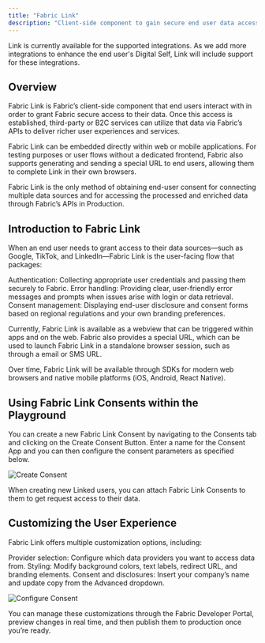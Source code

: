 ```yaml
---
title: "Fabric Link"
description: "Client-side component to gain secure end user data access"
---
```


<Warning>
  Link is currently available for the supported integrations. As we add more integrations to enhance the end user's Digital Self, Link will include support for these integrations. 
</Warning>

## Overview
Fabric Link is Fabric’s client-side component that end users interact with in order to grant Fabric secure access to their data. Once this access is established, third-party or B2C services can utilize that data via Fabric’s APIs to deliver richer user experiences and services.

Fabric Link can be embedded directly within web or mobile applications. For testing purposes or user flows without a dedicated frontend, Fabric also supports generating and sending a special URL to end users, allowing them to complete Link in their own browsers.

Fabric Link is the only method of obtaining end-user consent for connecting multiple data sources and for accessing the processed and enriched data through Fabric’s APIs in Production. 

## Introduction to Fabric Link
When an end user needs to grant access to their data sources—such as Google, TikTok, and LinkedIn—Fabric Link is the user-facing flow that packages:

Authentication: Collecting appropriate user credentials and passing them securely to Fabric.
Error handling: Providing clear, user-friendly error messages and prompts when issues arise with login or data retrieval.
Consent management: Displaying end-user disclosure and consent forms based on regional regulations and your own branding preferences.

Currently, Fabric Link is available as a webview that can be triggered within apps and on the web. Fabric also provides a special URL, which can be used to launch Fabric Link in a standalone browser session, such as through a email or SMS URL.

Over time, Fabric Link will be available through SDKs for modern web browsers and native mobile platforms (iOS, Android, React Native). 

## Using Fabric Link Consents within the Playground
You can create a new Fabric Link Consent by navigating to the Consents tab and clicking on the Create Consent Button. Enter a name for the Consent App and you can then configure the consent parameters as specified below.

![Create Consent](/images/quickstart/create_consent.png "Create Consent")

When creating new Linked users, you can attach Fabric Link Consents to them to get request access to their data. 

## Customizing the User Experience
Fabric Link offers multiple customization options, including:

Provider selection: Configure which data providers you want to access data from.
Styling: Modify background colors, text labels, redirect URL, and branding elements.
Consent and disclosures: Insert your company’s name and update copy from the Advanced dropdown.

![Configure Consent](/images/quickstart/configure_consent.png "Configure Consent")

You can manage these customizations through the Fabric Developer Portal, preview changes in real time, and then publish them to production once you’re ready.
